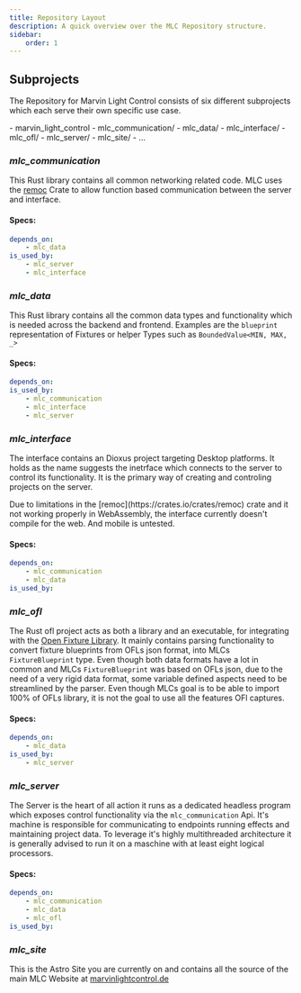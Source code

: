```yaml
---
title: Repository Layout
description: A quick overview over the MLC Repository structure.
sidebar:
    order: 1
---
```


## Subprojects

The Repository for Marvin Light Control consists of six different subprojects which each serve their own specific use case.


<FileTree>
- marvin_light_control
    - mlc_communication/
    - mlc_data/
    - mlc_interface/
    - mlc_ofl/
    - mlc_server/
    - mlc_site/
    - ...
</FileTree>

### _mlc_communication_

This Rust library contains all common networking related code. MLC uses the [remoc](https://crates.io/crates/remoc) Crate to allow function based communication between the server and interface.

#### Specs:
```yaml
depends_on:
    - mlc_data
is_used_by:
    - mlc_server
    - mlc_interface
```

### _mlc_data_

This Rust library contains all the common data types and functionality which is needed across the backend and frontend. Examples are the `blueprint` representation of Fixtures or helper Types such as `BoundedValue<MIN, MAX, _>`

#### Specs:
```yaml
depends_on:
is_used_by:
    - mlc_communication
    - mlc_interface
    - mlc_server
```

### _mlc_interface_

The interface contains an Dioxus project targeting Desktop platforms. It holds as the name suggests the inetrface which connects to the server to control its functionality. It is the primary way of creating and controling projects on the server.

<Aside type='note'>Due to limitations in the [remoc](https://crates.io/crates/remoc) crate and it not working properly in WebAssembly, the interface currently doesn't compile for the web. And mobile is untested.</Aside>

#### Specs:
```yaml
depends_on:
    - mlc_communication
    - mlc_data
is_used_by:
```

### _mlc_ofl_

The Rust ofl project acts as both a library and an executable, for integrating with the [Open Fixture Library](https://open-fixture-library.org/). It mainly contains parsing functionality to convert fixture blueprints from OFLs json format, into MLCs `FixtureBlueprint` type. Even though both data formats have a lot in common and MLCs `FixtureBlueprint` was based on OFLs json, due to the need of a very rigid data format, some variable defined aspects need to be streamlined by the parser.
Even though MLCs goal is to be able to import 100% of OFLs library, it is not the goal to use all the features OFl captures.

#### Specs:
```yaml
depends_on:
    - mlc_data
is_used_by:
    - mlc_server
```

### _mlc_server_

The Server is the heart of all action it runs as a dedicated headless program which exposes control functionality via the `mlc_communication` Api. It's machine is responsible for communicating to endpoints running effects and maintaining project data. To leverage it's highly multithreaded architecture it is generally advised to run it on a maschine with at least eight logical processors.

#### Specs:
```yaml
depends_on:
    - mlc_communication
    - mlc_data
    - mlc_ofl
is_used_by:
```

### _mlc_site_

This is the Astro Site you are currently on and contains all the source of the main MLC Website at [marvinlightcontrol.de](https://marvinlightcontrol.de)